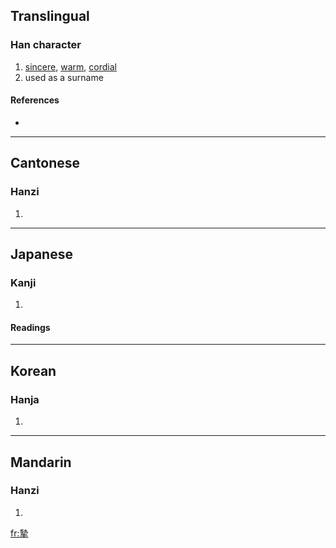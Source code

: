 {{see|挚}}
==Translingual==

===Han character===
{{Han char|rn=64|rad=手|as=11|sn=15|four=4450<sub>2</sub>|canj=土戈手 (GIQ)}}

# [[sincere]], [[warm]], [[cordial]]
# used as a surname

====References====
* {{Han ref|kx=0451.180|dkj=12632|dj=0801.280|hdz=31939.100|uh=646F|ud=25711|bh=BCB0|bd=48304}}

----

==Cantonese==

===Hanzi===
{{yue-hanzi|jyut=|y=ji3}}

# {{defn|Cantonese}}

----

==Japanese==

===Kanji===
{{ja-kanji|grade=|rs=手11}}

# {{defn|Japanese}}

====Readings====
{{ja-readings|on=[[し]] (shi)|kun=[[いたる]] (itaru)}}

----

==Korean==

===Hanja===
{{ko-hanja|hangeul=지|eumhun=|rv=ji|mr=chi|y=ci}}

# {{defn|Korean}}

----

==Mandarin==

===Hanzi===
{{cmn-hanzi|sim=挚|pin=[[zhì]] ([[zhi4]])|wg=chih<sup>4</sup>}}

# {{defn|Mandarin}}

[[fr:摯]]